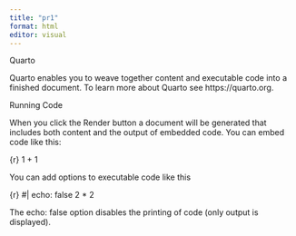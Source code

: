```yaml
---
title: "pr1"
format: html
editor: visual
---
```


Quarto

Quarto enables you to weave together content and executable code into a finished document. To learn more about Quarto see https://quarto.org.

Running Code

When you click the Render button a document will be generated that includes both content and the output of embedded code. You can embed code like this:

{r}
1 + 1

You can add options to executable code like this

{r}
#| echo: false
2 * 2

The echo: false option disables the printing of code (only output is displayed).
